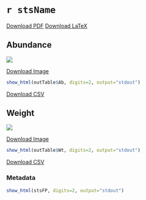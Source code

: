 # `r stsName`

[Download PDF](./`r stsName`.result.pdf)  [Download LaTeX](./`r stsName`.result.tex)

## Abundance
![](`r stsName`.Abundance.png)

[Download Image](./`r stsName`.Abundance.png)

```r
show_html(outTable$Ab, digits=2, output="stdout")
```

[Download CSV](./`r stsName`.Abundance.csv)

## Weight
![](`r stsName`.Weight.png)

[Download Image](./`r stsName`.Weight.png)

```r
show_html(outTable$Wt, digits=2, output="stdout")
```

[Download CSV](./`r stsName`.Weight.csv)

### Metadata
```r
show_html(stsFP, digits=2, output="stdout")
```
